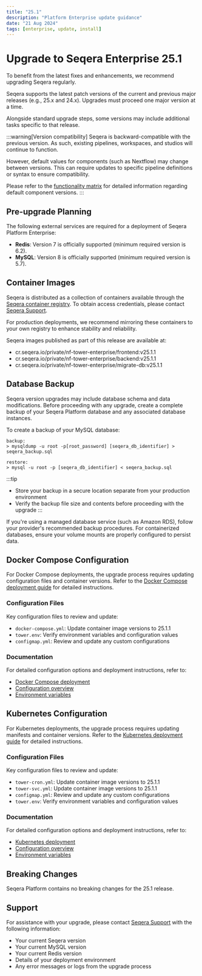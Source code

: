 ```yaml
---
title: "25.1"
description: "Platform Enterprise update guidance"
date: "21 Aug 2024"
tags: [enterprise, update, install]
---
```


# Upgrade to Seqera Enterprise 25.1

To benefit from the latest fixes and enhancements, we recommend upgrading Seqera regularly.

Seqera supports the latest patch versions of the current and previous major releases (e.g., 25.x and 24.x). Upgrades must proceed one major version at a time.

Alongside standard upgrade steps, some versions may include additional tasks specific to that release.

:::warning[Version compatibility]
Seqera is backward-compatible with the previous version. As such, existing pipelines, workspaces, and studios will continue to function.

However, default values for components (such as Nextflow) may change between versions. This can require updates to specific pipeline definitions or syntax to ensure compatibility.

Please refer to the [functionality matrix](../functionality_matrix) for detailed information regarding default component versions.
:::

## Pre-upgrade Planning

The following external services are required for a deployment of Seqera Platform Enterprise:

- **Redis**: Version 7 is officially supported (minimum required version is 6.2).
- **MySQL**: Version 8 is officially supported (minimum required version is 5.7).

## Container Images

Seqera is distributed as a collection of containers available through the [Seqera container registry](https://cr.seqera.io).
To obtain access credentials, please contact [Seqera Support](https://support.seqera.io).

For production deployments, we recommend mirroring these containers to your own registry to enhance stability and reliability.

Seqera images published as part of this release are available at:

- cr.seqera.io/private/nf-tower-enterprise/frontend:v25.1.1
- cr.seqera.io/private/nf-tower-enterprise/backend:v25.1.1
- cr.seqera.io/private/nf-tower-enterprise/migrate-db:v25.1.1

## Database Backup

Seqera version upgrades may include database schema and data modifications. Before proceeding with any upgrade, create a complete backup of your Seqera Platform database and any associated database instances.

To create a backup of your MySQL database:

```shell
backup:
> mysqldump -u root -p[root_password] [seqera_db_identifier] > seqera_backup.sql

restore:
> mysql -u root -p [seqera_db_identifier] < seqera_backup.sql
```

:::tip
- Store your backup in a secure location separate from your production environment
- Verify the backup file size and contents before proceeding with the upgrade
:::

If you're using a managed database service (such as Amazon RDS), follow your provider's recommended backup procedures. For containerized databases, ensure your volume mounts are properly configured to persist data.

## Docker Compose Configuration

For Docker Compose deployments, the upgrade process requires updating configuration files and container versions. Refer to the [Docker Compose deployment guide](../enterprise/docker-compose) for detailed instructions.

### Configuration Files

Key configuration files to review and update:

- `docker-compose.yml`: Update container image versions to 25.1.1
- `tower.env`: Verify environment variables and configuration values
- `configmap.yml`: Review and update any custom configurations

### Documentation

For detailed configuration options and deployment instructions, refer to:
- [Docker Compose deployment](../enterprise/docker-compose)
- [Configuration overview](../enterprise/configuration/overview)
- [Environment variables](../enterprise/configuration/overview#environment-variables)

## Kubernetes Configuration

For Kubernetes deployments, the upgrade process requires updating manifests and container versions. Refer to the [Kubernetes deployment guide](../enterprise/kubernetes) for detailed instructions.

### Configuration Files

Key configuration files to review and update:

- `tower-cron.yml`: Update container image versions to 25.1.1
- `tower-svc.yml`: Update container image versions to 25.1.1
- `configmap.yml`: Review and update any custom configurations
- `tower.env`: Verify environment variables and configuration values

### Documentation

For detailed configuration options and deployment instructions, refer to:
- [Kubernetes deployment](../enterprise/kubernetes)
- [Configuration overview](../enterprise/configuration/overview)
- [Environment variables](../enterprise/configuration/overview#environment-variables)

## Breaking Changes

Seqera Platform contains no breaking changes for the 25.1 release.

## Support

For assistance with your upgrade, please contact [Seqera Support](https://support.seqera.io) with the following information:

- Your current Seqera version
- Your current MySQL version
- Your current Redis version
- Details of your deployment environment
- Any error messages or logs from the upgrade process
